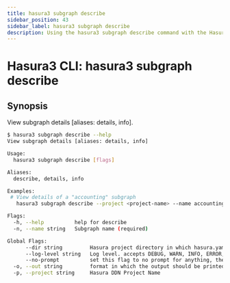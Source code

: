 ```yaml
---
title: hasura3 subgraph describe
sidebar_position: 43
sidebar_label: hasura3 subgraph describe
description: Using the hasura3 subgraph describe command with the Hasura CLI
---
```


# Hasura3 CLI: hasura3 subgraph describe 

## Synopsis
View subgraph details [aliases: details, info].

```bash
$ hasura3 subgraph describe --help
View subgraph details [aliases: details, info]

Usage:
  hasura3 subgraph describe [flags]

Aliases:
  describe, details, info

Examples:
 # View details of a "accounting" subgraph
   hasura3 subgraph describe --project <project-name> --name accounting

Flags:
  -h, --help          help for describe
  -n, --name string   Subgraph name (required)

Global Flags:
      --dir string         Hasura project directory in which hasura.yaml is present (default ".")
      --log-level string   Log level. accepts DEBUG, WARN, INFO, ERROR, FATAL (default "INFO")
      --no-prompt          set this flag to no prompt for anything, the command fails if any input is missing
  -o, --out string         format in which the output should be printed, accepts table, json and yaml (default "table")
  -p, --project string     Hasura DDN Project Name
```

